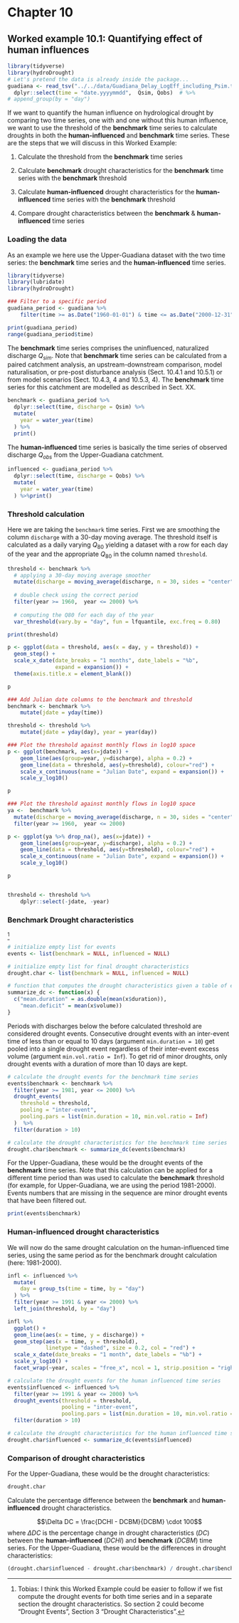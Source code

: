 # Chapter 10

## Worked example 10.1: Quantifying effect of human influences


```r
library(tidyverse)
library(hydroDrought)
# Let's pretend the data is already inside the package...
guadiana <- read_tsv("../../data/Guadiana_Delay_LogEff_including_Psim.txt") %>%
  dplyr::select(time = "date.yyyymmdd",  Qsim, Qobs)  # %>%
# append_group(by = "day")
```


If we want to quantify the human influence on hydrological drought by comparing two time series, one with and one without this human influence, we want to use the threshold of the **benchmark** time series to calculate droughts in both the **human-influenced** and **benchmark** time series. These are the steps that we will discuss in this Worked Example:

1) Calculate the threshold from the **benchmark** time series

2) Calculate **benchmark** drought characteristics for the **benchmark** time series with the **benchmark** threshold

3) Calculate **human-influenced** drought characteristics for the **human-influenced** time series with the **benchmark** threshold

4) Compare drought characteristics between the **benchmark** & **human-influenced** time series


### Loading the data

As an example we here use the Upper-Guadiana dataset with the two time series: the **benchmark** time series and the **human-influenced** time series. 

```r
library(tidyverse)
library(lubridate)
library(hydroDrought)

### Filter to a specific period
guadiana_period <- guadiana %>%
	filter(time >= as.Date("1960-01-01") & time <= as.Date("2000-12-31"))

print(guadiana_period)
range(guadiana_period$time)
```

The **benchmark** time series comprises the uninfluenced, naturalized discharge $Q_{sim}$. Note that **benchmark** time series can be calculated from a paired catchment analysis, an upstream-downstream comparison, model naturalisation, or pre-post disturbance analysis (Sect. 10.4.1 and 10.5.1) or from model scenarios (Sect. 10.4.3, 4 and 10.5.3, 4). The **benchmark** time series for this catchment are modelled as described in Sect. XX.

```r
benchmark <- guadiana_period %>%
  dplyr::select(time, discharge = Qsim) %>%
  mutate(
    year = water_year(time)
  ) %>%
  print()
```

The **human-influenced** time series is basically the time series of observed discharge $Q_{obs}$ from the Upper-Guadiana catchment. 

```r
influenced <- guadiana_period %>%
  dplyr::select(time, discharge = Qobs) %>%
  mutate(
    year = water_year(time)
  ) %>%print()
```


### Threshold calculation

Here we are taking the `benchmark` time series. First we are smoothing the column `discharge` with a 30-day moving average. The threshold itself is calculated as a daily varying $Q_{80}$ yielding a dataset with a row for each day of the year and the appropriate $Q_{80}$ in the column named `threshold`. 

```r
threshold <- benchmark %>%
  # applying a 30-day moving average smoother
  mutate(discharge = moving_average(discharge, n = 30, sides = "center")) %>%
  
  # double check using the correct period
  filter(year >= 1960,  year <= 2000) %>%
  
  # computing the Q80 for each day of the year
  var_threshold(vary.by = "day", fun = lfquantile, exc.freq = 0.80) 

print(threshold)
```


```r
p <- ggplot(data = threshold, aes(x = day, y = threshold)) + 
  geom_step() + 
  scale_x_date(date_breaks = "1 months", date_labels = "%b", 
               expand = expansion()) + 
  theme(axis.title.x = element_blank())

p
```


```r
### Add Julian date columns to the benchmark and threshold
benchmark <- benchmark %>% 
	mutate(jdate = yday(time))

threshold <- threshold %>% 
	mutate(jdate = yday(day), year = year(day))

### Plot the threshold against monthly flows in log10 space
p <- ggplot(benchmark, aes(x=jdate)) + 
	geom_line(aes(group=year, y=discharge), alpha = 0.2) + 
	geom_line(data = threshold, aes(y=threshold), colour="red") + 
    scale_x_continuous(name = "Julian Date", expand = expansion()) +
	scale_y_log10()

p

### Plot the threshold against monthly flows in log10 space
ya <-  benchmark %>%
  mutate(discharge = moving_average(discharge, n = 30, sides = "center")) %>%
  filter(year >= 1960,  year <= 2000)

p <- ggplot(ya %>% drop_na(), aes(x=jdate)) + 
	geom_line(aes(group=year, y=discharge), alpha = 0.2) + 
	geom_line(data = threshold, aes(y=threshold), colour="red") + 
    scale_x_continuous(name = "Julian Date", expand = expansion()) + 
	scale_y_log10()

p


threshold <- threshold %>% 
	dplyr::select(-jdate, -year)
```




### Benchmark Drought characteristics

^[Tobias: I think this Worked Example could be easier to follow if we fist compute the drought events for both time series and in a separate section the drought characteristics. So section 2 could become "Drought Events", Section 3 "Drought Characteristics".]

```r
# initialize empty list for events
events <- list(benchmark = NULL, influenced = NULL)

# initialize empty list for final drought characteristics
drought.char <- list(benchmark = NULL, influenced = NULL) 

# function that computes the drought characteristics given a table of events
summarize_dc <- function(x) {
  c("mean.duration" = as.double(mean(x$duration)), 
    "mean.deficit" = mean(x$volume))
}
```

Periods with discharges below the before calculated threshold are considered drought events.   Consecutive drought events with an inter-event time of less than or equal to 10 days (argument `min.duration = 10`) get pooled into a single drought event regardless of their inter-event excess volume (argument `min.vol.ratio = Inf`). To get rid of minor droughts, only drought events with a duration of more than 10 days are kept. 

```r
# calculate the drought events for the benchmark time series
events$benchmark <- benchmark %>%
  filter(year >= 1981, year <= 2000) %>%
  drought_events(
    threshold = threshold,
    pooling = "inter-event",
    pooling.pars = list(min.duration = 10, min.vol.ratio = Inf)
  )  %>%
  filter(duration > 10)

# calculate the drought characteristics for the benchmark time series
drought.char$benchmark <- summarize_dc(events$benchmark)
```


For the Upper-Guadiana, these would be the drought events of the **benchmark** time series. Note that this calculation can be applied for a different time period than was used to calculate the **benchmark** threshold (for example, for Upper-Guadiana, we are using the period 1981-2000). Events numbers that are missing in the sequence are minor drought events that have been filtered out.
```r
print(events$benchmark)
```



### Human-influenced drought characteristics 

We will now do the same drought calculation on the human-influenced time series, using the same period as for the benchmark drought calculation (here: 1981-2000).

```r
infl <- influenced %>%
  mutate(
    day = group_ts(time = time, by = "day")
  ) %>%
  filter(year >= 1991 & year <= 2000) %>%
  left_join(threshold, by = "day")

infl %>%
  ggplot() + 
  geom_line(aes(x = time, y = discharge)) + 
  geom_step(aes(x = time, y = threshold), 
            linetype = "dashed", size = 0.2, col = "red") + 
  scale_x_date(date_breaks = "1 month", date_labels = "%b") +
  scale_y_log10() +
  facet_wrap(~year, scales = "free_x", ncol = 1, strip.position = "right")
```



```r
# calculate the drought events for the human influenced time series
events$influenced <- influenced %>%
  filter(year >= 1991 & year <= 2000) %>%
  drought_events(threshold = threshold,
                 pooling = "inter-event",
                 pooling.pars = list(min.duration = 10, min.vol.ratio = Inf))  %>%
  filter(duration > 10)

# calculate the drought characteristics for the human influenced time series
drought.char$influenced <- summarize_dc(events$influenced)
```



### Comparison of drought characteristics    

For the Upper-Guadiana, these would be the drought characteristics:
```r
drought.char
```


Calculate the percentage difference between the **benchmark** and **human-influenced** drought characteristics.

$$\Delta DC = \frac{DCHI - DCBM}{DCBM} \cdot 100$$
where $\Delta DC$ is the percentage change in drought characteristics ($DC$) between the **human-influenced** ($DCHI$) and **benchmark** ($DCBM$) time series.
For the Upper-Guadiana, these would be the differences in drought characteristics:

```r
(drought.char$influenced - drought.char$benchmark) / drought.char$benchmark * 100
```




